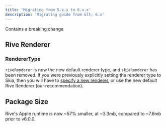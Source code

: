 ```yaml
---
title: 'Migrating from 5.x.x to 6.x.x'
description: 'Migrating guide from &lt; 6.x'
---
```



<Warning>
 Contains a breaking change
</Warning>

## Rive Renderer

### RendererType

`riveRenderer` is now the new default renderer type, and `skiaRenderer` has been removed. If you were previously explicitly setting the renderer type to Skia, then you will have to [specify a new renderer](/runtimes/choose-a-renderer/), or use the new default Rive Renderer (our recommendation).

## Package Size

Rive's Apple runtime is now \~57% smaller, at \~3.3mb, compared to \~7.6mb prior to v6.0.0.